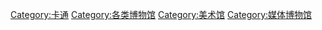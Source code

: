[[Category:卡通|Category:卡通]]
[[Category:各类博物馆|Category:各类博物馆]]
[[Category:美术馆|Category:美术馆]]
[[Category:媒体博物馆|Category:媒体博物馆]]